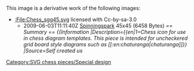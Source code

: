 {{Information
|Description=Green ship chess piece
|Source=*[[:File:Chess_sgg45.svg|Chess_sgg45.svg]]
|Date=2010-05-25 19:07 (UTC)
|Author=*[[:File:Chess_sgg45.svg|Chess_sgg45.svg]]: [[User:Spinningspark|'''<font style="background:#FFF090;color:#00C000">Sp<font style="background:#FFF0A0;color:#80C000">in<font style="color:#C08000">ni</font></font><font style="color:#C00000">ng</font></font><font style="color:#2820F0">Spark</font>''']] real life identity: SHA-1 commitment ba62ca25da3fee2f8f36c101994f571c151abee7
*derivative work: [[User:NikNaks93|NikNaks93]] ([[User talk:NikNaks93|<span class="signature-talk">talk</span>]])
|Permission=
|other_versions=
}}

{{self|Cc-by-sa-3.0}}

== {{original upload log}} ==
This image is a derivative work of the following images:

*[[:File:Chess_sgg45.svg]] licensed with Cc-by-sa-3.0
**2009-06-03T11:11:40Z [[User:Spinningspark|Spinningspark]] 45x45 (6458 Bytes) ''<nowiki>== Summary == {{Information |Description={{en|1=Chess icon for use in chess diagram templates.   This piece is intended for uncheckered grid board style diagrams such as [[:en:chaturanga|chaturanga]]}} |Source=Self created us</nowiki>''

{{Uploaded with derivativeFX}}

[[Category:SVG chess pieces/Special design]]